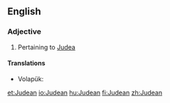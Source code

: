 ==English==

===Adjective===
{{en-adj}}
# Pertaining to [[Judea]]

====Translations====
{{trans-top|of or pertaining to Judea}}
* Volapük: {{t|vo|Yudänik}}
{{trans-mid}}
{{trans-bottom}}

[[et:Judean]]
[[io:Judean]]
[[hu:Judean]]
[[fi:Judean]]
[[zh:Judean]]